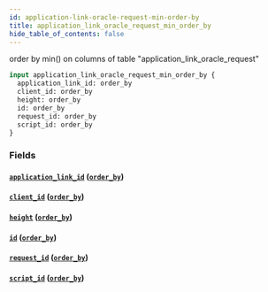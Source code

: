 ```yaml
---
id: application-link-oracle-request-min-order-by
title: application_link_oracle_request_min_order_by
hide_table_of_contents: false
---
```


order by min() on columns of table "application_link_oracle_request"

```graphql
input application_link_oracle_request_min_order_by {
  application_link_id: order_by
  client_id: order_by
  height: order_by
  id: order_by
  request_id: order_by
  script_id: order_by
}
```

### Fields

#### [`application_link_id`](#) ([`order_by`](../enums/order-by))

#### [`client_id`](#) ([`order_by`](../enums/order-by))

#### [`height`](#) ([`order_by`](../enums/order-by))

#### [`id`](#) ([`order_by`](../enums/order-by))

#### [`request_id`](#) ([`order_by`](../enums/order-by))

#### [`script_id`](#) ([`order_by`](../enums/order-by))

